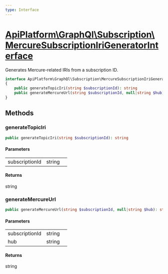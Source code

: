 ```yaml
---
type: Interface
---
```


# [ApiPlatform\GraphQl\Subscription\MercureSubscriptionIriGeneratorInterface](/docs/reference/GraphQl/Subscription/MercureSubscriptionIriGeneratorInterface)

Generates Mercure-related IRIs from a subscription ID.


```php
interface ApiPlatform\GraphQl\Subscription\MercureSubscriptionIriGeneratorInterface
{
    public generateTopicIri(string $subscriptionId): string
    public generateMercureUrl(string $subscriptionId, null|string $hub): string
}
```
## Methods

### generateTopicIri



```php
public generateTopicIri(string $subscriptionId): string
```

#### Parameters

<table><tbody>
<tr><td>subscriptionId</td><td>string</td><td></td></tr>
</tbody>
</table>

#### Returns

string

### generateMercureUrl



```php
public generateMercureUrl(string $subscriptionId, null|string $hub): string
```

#### Parameters

<table><tbody>
<tr><td>subscriptionId</td><td>string</td><td></td></tr><tr><td>hub</td><td>string</td><td></td></tr>
</tbody>
</table>

#### Returns

string
